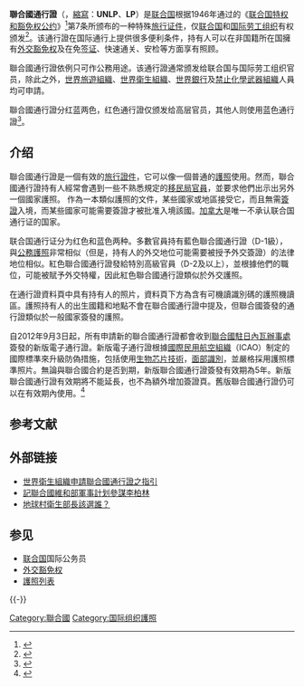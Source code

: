 {{Infobox Identity document
| document_name       = 聯合國通行證
| image               = UN-laissez-passer.jpg
| image_caption       = 藍色的聯合國通行證，[[可機讀護照|可用機器讀取]]
| date_first_issued   = 
| using_jurisdiction  = {{flag|聯合國}}<br>{{flagicon|UN}} [[国际劳工组织|国际劳工组织]]
| valid_jurisdictions = 
| document_type       = 通行證
| purpose             = 身分證明
| eligibility         = 聯合國公務員或前來聯合國洽公的國際組織成員
| expiration          = 
}}

{{Infobox Identity document
| document_name       = 聯合國通行證
| image               = UN-laissez-passer red.jpg
| image_caption       = 外交联合国通行证，[[可機讀護照|可用機器讀取]]
| date_first_issued   = 
| using_jurisdiction  = {{flag|聯合國}}<br>{{flagicon|UN}} [[国际劳工组织|国际劳工组织]]
| valid_jurisdictions = 
| document_type       = 通行證
| purpose             = 身分證明
| eligibility         = 聯合國公務員或前來聯合國洽公的國際組織成員
| expiration          = 
}}
'''聯合國通行證'''（{{lang-en|United Nations Laissez-Passer}}，[[縮寫|縮寫]]：'''UNLP'''、'''LP'''）是[[联合国|联合国]]根据1946年通过的《[[联合国特权和豁免权公约|联合国特权和豁免权公约]]》<ref>{{cite web |url = http://www.unog.ch/80256EDD006B8954/(httpAssets)/C8297DB1DE8566F2C1256F2600348A73/$file/Convention%20P%20&%20I%20(1946)%20-%20E.pdf |title = 联合国特权和豁免权公约 |accessdate = 2020-09-17 |archive-date = 2018-08-01 |archive-url = https://web.archive.org/web/20180801094414/https://www.unog.ch/80256EDD006B8954/%28httpAssets%29/C8297DB1DE8566F2C1256F2600348A73/%24file/Convention%20P%20%26%20I%20%281946%29%20-%20E.pdf |dead-url = no }}</ref>第7条所颁布的一种特殊[[旅行证件|旅行证件]]，仅[[联合国|联合国]]和[[国际劳工组织|国际劳工组织]]有权颁发<ref>{{cite web|url=http://www.unjiu.org/data/notes/2005/NOTE2005_2.pdf|title=Review of the Management of the United Nations Laissez-passer II-5|deadurl=yes|archiveurl=https://web.archive.org/web/20110728145032/http://www.unjiu.org/data/notes/2005/NOTE2005_2.pdf|archivedate=2011-07-28}}</ref>。该通行證在国际通行上提供很多便利条件，持有人可以在非国籍所在国擁有[[外交豁免权|外交豁免权]]及在免[[签证|签证]]、快速通关、安检等方面享有照顾。

聯合國通行證依例只可作公務用途。该通行證通常颁发给联合国与国际劳工组织官员，除此之外，[[世界旅遊組織|世界旅遊組織]]、[[世界衛生組織|世界衛生組織]]、[[世界銀行|世界銀行]]及[[禁止化學武器組織|禁止化學武器組織]]人員均可申請。

聯合國通行證分红蓝两色，红色通行證仅颁发给高层官员，其他人则使用蓝色通行證<ref>{{cite web|url=http://www.unjiu.org/data/notes/2005/NOTE2005_2.pdf|title=Review of the Management of the United Nations Laissez-passer II-4|deadurl=yes|archiveurl=https://web.archive.org/web/20110728145032/http://www.unjiu.org/data/notes/2005/NOTE2005_2.pdf|archivedate=2011-07-28}}</ref>。

== 介绍 ==
聯合國通行證是一個有效的[[旅行证件|旅行證件]]，它可以像一個普通的[[护照|護照]]使用。然而，聯合國通行證持有人經常會遇到一些不熟悉規定的[[移民局|移民局]][[官僚|官員]]，並要求他們出示出另外一個國家護照。 作為一本類似護照的文件，某些國家或地區接受它，而且無需[[签证|簽證]]入境，而某些國家可能需要簽證才被批准入境該國。[[加拿大|加拿大]]是唯一不承认联合国通行证的国家。

联合国通行证分为红色和蓝色两种。多數官員持有藍色聯合國通行證（D-1級），與[[公務護照|公務護照]]非常相似（但是，持有人的外交地位可能需要被授予外交簽證）的法律地位相似。紅色聯合國通行證發給特別高級官員（D-2及以上），並根據他們的職位，可能被賦予外交特權，因此紅色聯合國通行證類似於外交護照。

在通行證資料頁中具有持有人的照片，資料頁下方為含有可機讀識別碼的護照機讀區。護照持有人的出生國籍和地點不會在聯合國通行證中提及，但聯合國簽發的通行證類似於一般國家簽發的護照。

自2012年9月3日起，所有申請新的聯合國通行證都會收到[[联合国日内瓦办事处|聯合國駐日內瓦辦事處]]簽發的新版電子通行證。新版電子通行證根據[[国际民用航空组织|國際民用航空組織]]（ICAO）制定的國際標準來升級防偽措施，包括使用[[生物芯片技術|生物芯片技術]]，[[人脸识别|面部識別]]，並嚴格採用護照標準照片。無論與聯合國合約是否到期，新版聯合國通行證簽發有效期為5年。新版聯合國通行證有效期將不能延長，也不為額外增加簽證頁。舊版聯合國通行證仍可以在有效期內使用。<ref>{{Cite book|title=https://www.unjiu.org/en/reports-notes/archive/JIU_NOTE_2005_2_English.pdf|last=|first=|publisher=|year=|isbn=|location=|pages=}}</ref>

== 参考文献 ==
{{Reflist}}

== 外部链接 ==
* [https://web.archive.org/web/20091016102029/http://www.searo.who.int/EN/Section7/Section39/Section2231_11585.asp 世界衛生組織申請聯合國通行證之指引]
* [https://web.archive.org/web/20160305023122/http://www.66163.com/Fujian_w/news/fjqb/000428t/2_5.html 記聯合國維和部軍事計划參謀李柏林]
* [http://ol.mingpao.com/cfm/Archive1.cfm?File=20060806/sta13/vzg1h.txt 地球村衛生部長該選誰？] {{Wayback|url=http://ol.mingpao.com/cfm/Archive1.cfm?File=20060806%2Fsta13%2Fvzg1h.txt |date=20191130030541 }}

== 参见 ==
* [[联合国|联合国]]国际公务员
* [[外交豁免权|外交豁免权]]
* [[護照列表|護照列表]]
{{-}}
{{护照}}

[[Category:聯合國|Category:聯合國]]
[[Category:国际组织護照|Category:国际组织護照]]